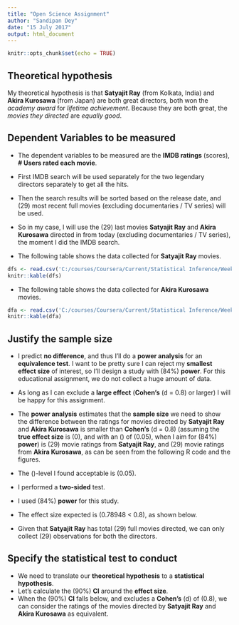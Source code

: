 ```yaml
---
title: "Open Science Assignment"
author: "Sandipan Dey"
date: "15 July 2017"
output: html_document
---
```


```r
knitr::opts_chunk$set(echo = TRUE)
```

## Theoretical hypothesis

My theoretical hypothesis is that **Satyajit Ray** (from Kolkata, India) and **Akira Kurosawa** (from Japan) are both great directors, both won the *academy award* for *lifetime achievement*. Because they are both great, the *movies they directed* are *equally good*. 

## Dependent Variables to be measured

* The dependent variables to be measured are the **IMDB ratings** (scores), **# Users rated each movie**. 

* First IMDB search will be used separately for the two legendary directors separately to get all the hits.

* Then the search results will be sorted based on the release date, and \(29\) most recent full movies (excluding documentaries / TV series) will be used.

* So in my case, I will use the \(29\) last movies **Satyajit Ray** and **Akira Kurosawa**  directed in from today (excluding documentaries / TV series), the moment I did the IMDB search.

* The following table shows the data collected for **Satyajit Ray** movies.

```r
dfs <- read.csv('C:/courses/Coursera/Current/Statistical Inference/Week7/Satyajit_Ray.csv', check.names = FALSE)
knitr::kable(dfs)
```

* The following table shows the data collected for **Akira Kurosawa** movies.

```r
dfa <- read.csv('C:/courses/Coursera/Current/Statistical Inference/Week7/Akira_Kurosawa.csv', check.names=FALSE)
knitr::kable(dfa)
```

## Justify the sample size

* I predict **no difference**, and thus I'll do a **power analysis** for an **equivalence test**. I want to be pretty sure I can reject my **smallest effect size** of interest, so I'll design a study with \(84\%\) **power**. For this educational assignment, we do not collect a huge amount of data. 

* As long as I can exclude a **large effect** (**Cohen's** \(d = 0.8\) or larger) I will be happy for this assignment. 

* The **power analysis** estimates that the **sample size** we need to show the difference between the ratings for movies directed by **Satyajit Ray** and **Akira Kurosawa** is smaller than **Cohen's** \(d = 0.8\) (assuming the **true effect size** is \(0\), and with an \(\alpha\) of \(0.05\), when I aim for \(84\%\) **power**) is \(29\) movie ratings from **Satyajit Ray**, and \(29\) movie ratings from **Akira Kurosawa**, as can be seen from the following R code and the figures.

* The \(\alpha\)-level I found acceptable is \(0.05\).
* I performed a **two-sided** test. 
* I used \(84\%\) **power** for this study. 
* The effect size expected is \(0.78948 < 0.8\), as shown below.
* Given that **Satyajit Ray** has total \(29\) full movies directed, we can only collect \(29\) observations for both the directors.

## Specify the statistical test to conduct

* We need to translate our **theoretical hypothesis** to a **statistical hypothesis**. 
* Let's calculate the \(90\%) **CI** around the **effect size**. 
* When the \(90\%\) **CI** falls below, and excludes a **Cohen's** \(d\) of \(0.8\), we can consider the ratings of the movies directed by **Satyajit Ray** and **Akira Kurosawa** as equivalent.
